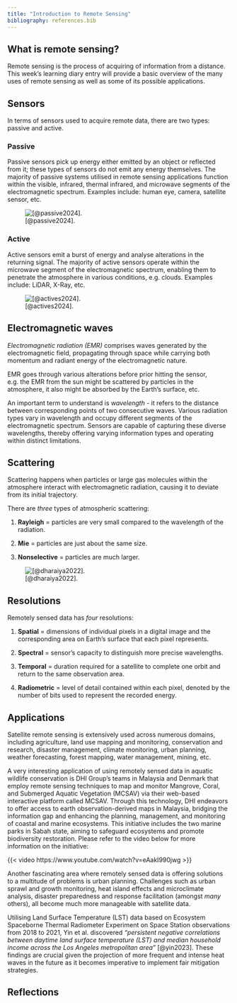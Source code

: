 ```yaml
---
title: "Introduction to Remote Sensing"
bibliography: references.bib
---
```


## What is remote sensing?

Remote sensing is the process of acquiring of information from a distance. This week's learning diary entry will provide a basic overview of the many uses of remote sensing as well as some of its possible applications.

## Sensors

In terms of sensors used to acquire remote data, there are two types: passive and active.

### Passive

Passive sensors pick up energy either emitted by an object or reflected from it; these types of sensors do not emit any energy themselves. The majority of passive systems utilised in remote sensing applications function within the visible, infrared, thermal infrared, and microwave segments of the electromagnetic spectrum. Examples include: human eye, camera, satellite sensor, etc.

![[@passive2024].](passive-sensor.png)

### Active

Active sensors emit a burst of energy and analyse alterations in the returning signal. The majority of active sensors operate within the microwave segment of the electromagnetic spectrum, enabling them to penetrate the atmosphere in various conditions, e.g. clouds. Examples include: LiDAR, X-Ray, etc.

![[@actives2024].](active-sensor.png)

## Electromagnetic waves

*Electromagnetic radiation (EMR)* comprises waves generated by the electromagnetic field, propagating through space while carrying both momentum and radiant energy of the electromagnetic nature.

EMR goes through various alterations before prior hitting the sensor, e.g. the EMR from the sun might be scattered by particles in the atmosphere, it also might be absorbed by the Earth's surface, etc.

An important term to understand is *wavelength* - it refers to the distance between corresponding points of two consecutive waves. Various radiation types vary in wavelength and occupy different segments of the electromagnetic spectrum. Sensors are capable of capturing these diverse wavelengths, thereby offering varying information types and operating within distinct limitations.

## Scattering

Scattering happens when particles or large gas molecules within the atmosphere interact with electromagnetic radiation, causing it to deviate from its initial trajectory.

There are *three* types of atmospheric scattering:

1.  **Rayleigh** = particles are very small compared to the wavelength of the radiation.

2.  **Mie** = particles are just about the same size.

3.  **Nonselective** = particles are much larger.

![[@dharaiya2022].](scattering.png)

## Resolutions

Remotely sensed data has *four* resolutions:

1.  **Spatial** = dimensions of individual pixels in a digital image and the corresponding area on Earth's surface that each pixel represents.

2.  **Spectral** = sensor's capacity to distinguish more precise wavelengths.

3.  **Temporal** = duration required for a satellite to complete one orbit and return to the same observation area.

4.  **Radiometric** = level of detail contained within each pixel, denoted by the number of bits used to represent the recorded energy.

## Applications

Satellite remote sensing is extensively used across numerous domains, including agriculture, land use mapping and monitoring, conservation and research, disaster management, climate monitoring, urban planning, weather forecasting, forest mapping, water management, mining, etc.

A very interesting application of using remotely sensed data in aquatic wildlife conservation is DHI Group's teams in Malaysia and Denmark that employ remote sensing techniques to map and monitor Mangrove, Coral, and Submerged Aquatic Vegetation (MCSAV) via their web-based interactive platform called MCSAV. Through this technology, DHI endeavors to offer access to earth observation-derived maps in Malaysia, bridging the information gap and enhancing the planning, management, and monitoring of coastal and marine ecosystems. This initiative includes the two marine parks in Sabah state, aiming to safeguard ecosystems and promote biodiversity restoration. Please refer to the video below for more information on the initiative:

{{< video https://www.youtube.com/watch?v=eAakI990jwg >}}

Another fascinating area where remotely sensed data is offering solutions to a multitude of problems is urban planning. Challenges such as urban sprawl and growth monitoring, heat island effects and microclimate analysis, disaster preparedness and response facilitation (amongst *many* others), all become much more manageable with satellite data.

Utilising Land Surface Temperature (LST) data based on Ecosystem Spaceborne Thermal Radiometer Experiment on Space Station observations from 2018 to 2021, Yin et al. discovered *"persistent negative correlations between daytime land surface temperature (LST) and median household income across the Los Angeles metropolitan area"* [@yin2023]. These findings are crucial given the projection of more frequent and intense heat waves in the future as it becomes imperative to implement fair mitigation strategies.

## Reflections
